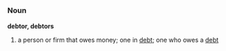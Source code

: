 =={{en}}==
===Noun===
'''debtor, debtors'''
#a person or firm that owes money; one in [[debt]]; one who owes a [[debt]]